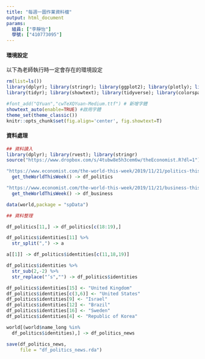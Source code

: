 ```yaml
---
title: "每週一圖作業資料檔"
output: html_document
params:
  組員: ["李靜怡"]  
  學號: ["410773095"]
---
```


#### 環境設定

以下為老師執行時一定會存在的環境設定
```r
rm(list=ls())
library(dplyr); library(stringr); library(ggplot2); library(plotly); library(lubridate); library(readr); library(colorspace); library(grDevices); library(shiny); library(shinyjs); library(scales)
library(tidyr); library(showtext); library(tidyverse); library(colorspace); library(magick); library(magrittr)

#font_add("QYuan","cwTeXQYuan-Medium.ttf") # 新增字體
showtext_auto(enable=TRUE) #啟用字體
theme_set(theme_classic())
knitr::opts_chunk$set(fig.align='center', fig.showtext=T)
```

#### 資料處理
  
```r
## 資料讀入
library(dplyr); library(rvest); library(stringr)
source("https://www.dropbox.com/s/4tubw8e5h3cem6w/theEconomist.R?dl=1")

"https://www.economist.com/the-world-this-week/2019/11/21/politics-this-week" %>%
  get_theWorldThisWeek() -> df_politics

"https://www.economist.com/the-world-this-week/2019/11/21/business-this-week" %>%
  get_theWorldThisWeek() -> df_business

data(world,package = "spData")

## 資料整理

df_politics[11,] -> df_politics[c(18:19),]

df_politics$identities[11] %>%
  str_split(",") -> a

a[[1]] -> df_politics$identities[c(11,18,19)]

df_politics$identities %>%
  str_sub(2,-2) %>%
  str_replace("’s","") -> df_politics$identities

df_politics$identities[15] <- "United Kingdom"
df_politics$identities[c(3,6)] <- "United States"
df_politics$identities[9] <- "Israel"
df_politics$identities[12] <- "Brazil"
df_politics$identities[16] <- "Sweden"
df_politics$identities[4] <- "Republic of Korea"

world[(world$name_long %in%
  df_politics$identities),] -> df_politics_news

save(df_politics_news,
     file = "df_politics_news.rda")
```

